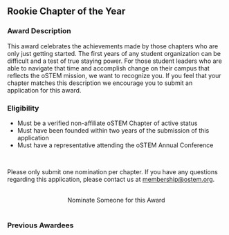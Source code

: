 
<SiteLayout title="Awards - Rookie Chapter" accent="apricot">

<div>

## Rookie Chapter of the Year

### Award Description

This award celebrates the achievements made by those chapters who are only just
getting started. The first years of any student organization can be difficult
and a test of true staying power. For those student leaders who are able to
navigate that time and accomplish change on their campus that reflects the oSTEM
mission, we want to recognize you. If you feel that your chapter matches this
description we encourage you to submit an application for this award.

### Eligibility

- Must be a verified non-affiliate oSTEM Chapter of active status
- Must have been founded within two years of the submission of this application
- Must have a representative attending the oSTEM Annual Conference

<br />

Please only submit one nomination per chapter. If you have any questions
regarding this application, please contact us at membership@ostem.org.

<br />
<div align="center">
  <AwardCardButton url="https://form.jotform.com/231424895247361">
    Nominate Someone for this Award
  </AwardCardButton>
</div>

</div>

<br />

<div>

### Previous Awardees

<div className="grid gap-8 md:grid-cols-2 my-1">
  <AwardeeCard
    awardeeName="oSTEM at Cal Poly San Luis Obispo"
    awardYear={2022}
    profileImg="/images/awards/rookie-chapter-award/CalPoly-2022.svg.png"
    altDesc="logo of Cal Poly"
    width={160}
    height={160}
  />
  <AwardeeCard
    awardeeName="oSTEM at University of Tennessee, Knoxville"
    awardYear={2021}
    profileImg="/images/awards/rookie-chapter-award/university-of-tennessee-2021.png"
    altDesc="logo of Howard University"
    width={160}
    height={160}
  />
  <AwardeeCard
    awardeeName="oSTEM at University of Illinois at Chicago"
    awardYear={2020}
    profileImg="/images/awards/rookie-chapter-award/university-of-illinois-at-chicago-logo-2020.png"
    altDesc="logo of University of Illinois at Chicago"
    width={160}
    height={160}
  />
  <AwardeeCard
    awardeeName="oSTEM at Howard University"
    awardYear={2019}
    profileImg="/images/awards/rookie-chapter-award/howard-university-2019.png"
    altDesc="logo of Howard University"
    width={300}
    height={157.5}
  />
  <AwardeeCard
    awardeeName="oSTEM at University of Arkansas"
    awardYear={2018}
    profileImg="/images/awards/rookie-chapter-award/university-of-arkansas-2018.png"
    altDesc="logo of University of Arkansas"
    width={200}
    height={152}
  />
  <AwardeeCard
    awardeeName="oSTEM at University of Minnesota"
    awardYear={2017}
    profileImg="/images/awards/rookie-chapter-award/university-of-minnesota-2017.png"
    altDesc="logo of University of Minnesota"
    width={300}
    height={188}
  />
  <AwardeeCard
    awardeeName="oSTEM at University of Michigan"
    awardYear={2016}
    profileImg="/images/awards/rookie-chapter-award/university-of-michigan-2016.png"
    altDesc="logo of University of Michigan"
    width={200}
    height={211}
  />
</div>

</div>

</SiteLayout>
